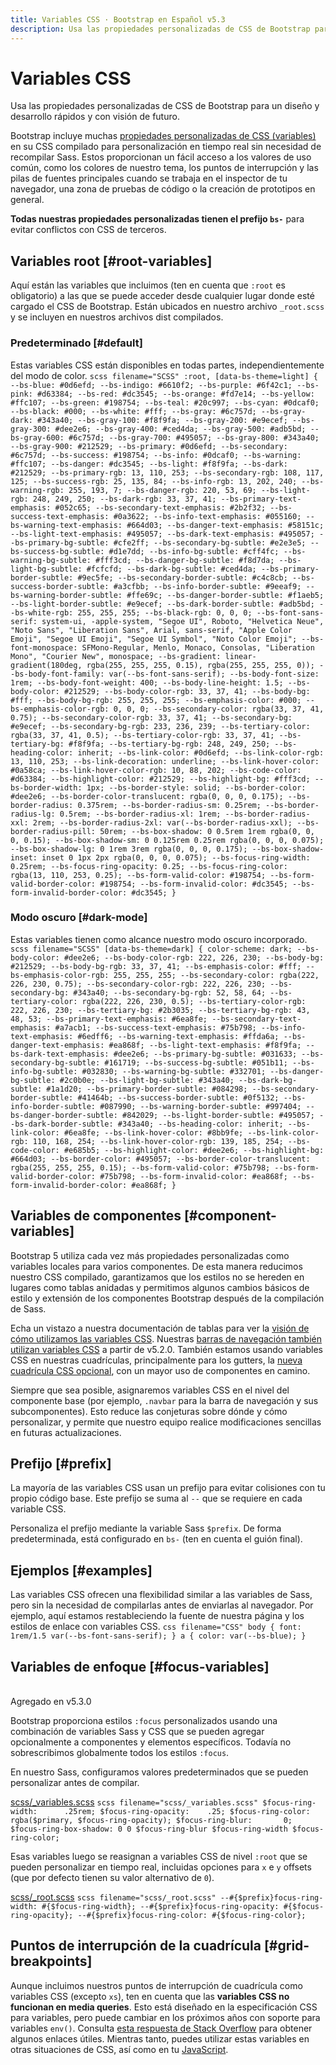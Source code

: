 ```yaml
---
title: Variables CSS · Bootstrap en Español v5.3
description: Usa las propiedades personalizadas de CSS de Bootstrap para un diseño y desarrollo rápidos y con visión de futuro.
---
```


# Variables CSS

Usa las propiedades personalizadas de CSS de Bootstrap para un diseño y desarrollo rápidos y con visión de futuro.

<MainBanner />

Bootstrap incluye muchas [propiedades personalizadas de CSS (variables)](https://developer.mozilla.org/en-US/docs/Web/CSS/Using_CSS_custom_properties) en su CSS compilado para personalización en tiempo real sin necesidad de recompilar Sass. Estos proporcionan un fácil acceso a los valores de uso común, como los colores de nuestro tema, los puntos de interrupción y las pilas de fuentes principales cuando se trabaja en el inspector de tu navegador, una zona de pruebas de código o la creación de prototipos en general.

**Todas nuestras propiedades personalizadas tienen el prefijo `bs-`** para evitar conflictos con CSS de terceros.

Variables root [#root-variables]
---------------------------------

Aquí están las variables que incluimos (ten en cuenta que `:root` es obligatorio) a las que se puede acceder desde cualquier lugar donde esté cargado el CSS de Bootstrap. Están ubicados en nuestro archivo `_root.scss` y se incluyen en nuestros archivos dist compilados.

### Predeterminado [#default]

Estas variables CSS están disponibles en todas partes, independientemente del modo de color.
    ```scss filename="SCSS"
    :root,
    [data-bs-theme=light] {
      --bs-blue: #0d6efd;
      --bs-indigo: #6610f2;
      --bs-purple: #6f42c1;
      --bs-pink: #d63384;
      --bs-red: #dc3545;
      --bs-orange: #fd7e14;
      --bs-yellow: #ffc107;
      --bs-green: #198754;
      --bs-teal: #20c997;
      --bs-cyan: #0dcaf0;
      --bs-black: #000;
      --bs-white: #fff;
      --bs-gray: #6c757d;
      --bs-gray-dark: #343a40;
      --bs-gray-100: #f8f9fa;
      --bs-gray-200: #e9ecef;
      --bs-gray-300: #dee2e6;
      --bs-gray-400: #ced4da;
      --bs-gray-500: #adb5bd;
      --bs-gray-600: #6c757d;
      --bs-gray-700: #495057;
      --bs-gray-800: #343a40;
      --bs-gray-900: #212529;
      --bs-primary: #0d6efd;
      --bs-secondary: #6c757d;
      --bs-success: #198754;
      --bs-info: #0dcaf0;
      --bs-warning: #ffc107;
      --bs-danger: #dc3545;
      --bs-light: #f8f9fa;
      --bs-dark: #212529;
      --bs-primary-rgb: 13, 110, 253;
      --bs-secondary-rgb: 108, 117, 125;
      --bs-success-rgb: 25, 135, 84;
      --bs-info-rgb: 13, 202, 240;
      --bs-warning-rgb: 255, 193, 7;
      --bs-danger-rgb: 220, 53, 69;
      --bs-light-rgb: 248, 249, 250;
      --bs-dark-rgb: 33, 37, 41;
      --bs-primary-text-emphasis: #052c65;
      --bs-secondary-text-emphasis: #2b2f32;
      --bs-success-text-emphasis: #0a3622;
      --bs-info-text-emphasis: #055160;
      --bs-warning-text-emphasis: #664d03;
      --bs-danger-text-emphasis: #58151c;
      --bs-light-text-emphasis: #495057;
      --bs-dark-text-emphasis: #495057;
      --bs-primary-bg-subtle: #cfe2ff;
      --bs-secondary-bg-subtle: #e2e3e5;
      --bs-success-bg-subtle: #d1e7dd;
      --bs-info-bg-subtle: #cff4fc;
      --bs-warning-bg-subtle: #fff3cd;
      --bs-danger-bg-subtle: #f8d7da;
      --bs-light-bg-subtle: #fcfcfd;
      --bs-dark-bg-subtle: #ced4da;
      --bs-primary-border-subtle: #9ec5fe;
      --bs-secondary-border-subtle: #c4c8cb;
      --bs-success-border-subtle: #a3cfbb;
      --bs-info-border-subtle: #9eeaf9;
      --bs-warning-border-subtle: #ffe69c;
      --bs-danger-border-subtle: #f1aeb5;
      --bs-light-border-subtle: #e9ecef;
      --bs-dark-border-subtle: #adb5bd;
      --bs-white-rgb: 255, 255, 255;
      --bs-black-rgb: 0, 0, 0;
      --bs-font-sans-serif: system-ui, -apple-system, "Segoe UI", Roboto, "Helvetica Neue", "Noto Sans", "Liberation Sans", Arial, sans-serif, "Apple Color Emoji", "Segoe UI Emoji", "Segoe UI Symbol", "Noto Color Emoji";
      --bs-font-monospace: SFMono-Regular, Menlo, Monaco, Consolas, "Liberation Mono", "Courier New", monospace;
      --bs-gradient: linear-gradient(180deg, rgba(255, 255, 255, 0.15), rgba(255, 255, 255, 0));
      --bs-body-font-family: var(--bs-font-sans-serif);
      --bs-body-font-size: 1rem;
      --bs-body-font-weight: 400;
      --bs-body-line-height: 1.5;
      --bs-body-color: #212529;
      --bs-body-color-rgb: 33, 37, 41;
      --bs-body-bg: #fff;
      --bs-body-bg-rgb: 255, 255, 255;
      --bs-emphasis-color: #000;
      --bs-emphasis-color-rgb: 0, 0, 0;
      --bs-secondary-color: rgba(33, 37, 41, 0.75);
      --bs-secondary-color-rgb: 33, 37, 41;
      --bs-secondary-bg: #e9ecef;
      --bs-secondary-bg-rgb: 233, 236, 239;
      --bs-tertiary-color: rgba(33, 37, 41, 0.5);
      --bs-tertiary-color-rgb: 33, 37, 41;
      --bs-tertiary-bg: #f8f9fa;
      --bs-tertiary-bg-rgb: 248, 249, 250;
      --bs-heading-color: inherit;
      --bs-link-color: #0d6efd;
      --bs-link-color-rgb: 13, 110, 253;
      --bs-link-decoration: underline;
      --bs-link-hover-color: #0a58ca;
      --bs-link-hover-color-rgb: 10, 88, 202;
      --bs-code-color: #d63384;
      --bs-highlight-color: #212529;
      --bs-highlight-bg: #fff3cd;
      --bs-border-width: 1px;
      --bs-border-style: solid;
      --bs-border-color: #dee2e6;
      --bs-border-color-translucent: rgba(0, 0, 0, 0.175);
      --bs-border-radius: 0.375rem;
      --bs-border-radius-sm: 0.25rem;
      --bs-border-radius-lg: 0.5rem;
      --bs-border-radius-xl: 1rem;
      --bs-border-radius-xxl: 2rem;
      --bs-border-radius-2xl: var(--bs-border-radius-xxl);
      --bs-border-radius-pill: 50rem;
      --bs-box-shadow: 0 0.5rem 1rem rgba(0, 0, 0, 0.15);
      --bs-box-shadow-sm: 0 0.125rem 0.25rem rgba(0, 0, 0, 0.075);
      --bs-box-shadow-lg: 0 1rem 3rem rgba(0, 0, 0, 0.175);
      --bs-box-shadow-inset: inset 0 1px 2px rgba(0, 0, 0, 0.075);
      --bs-focus-ring-width: 0.25rem;
      --bs-focus-ring-opacity: 0.25;
      --bs-focus-ring-color: rgba(13, 110, 253, 0.25);
      --bs-form-valid-color: #198754;
      --bs-form-valid-border-color: #198754;
      --bs-form-invalid-color: #dc3545;
      --bs-form-invalid-border-color: #dc3545;
    }
    ```

### Modo oscuro [#dark-mode]

Estas variables tienen como alcance nuestro modo oscuro incorporado.
    ```scss filename="SCSS"
    [data-bs-theme=dark] {
      color-scheme: dark;
      --bs-body-color: #dee2e6;
      --bs-body-color-rgb: 222, 226, 230;
      --bs-body-bg: #212529;
      --bs-body-bg-rgb: 33, 37, 41;
      --bs-emphasis-color: #fff;
      --bs-emphasis-color-rgb: 255, 255, 255;
      --bs-secondary-color: rgba(222, 226, 230, 0.75);
      --bs-secondary-color-rgb: 222, 226, 230;
      --bs-secondary-bg: #343a40;
      --bs-secondary-bg-rgb: 52, 58, 64;
      --bs-tertiary-color: rgba(222, 226, 230, 0.5);
      --bs-tertiary-color-rgb: 222, 226, 230;
      --bs-tertiary-bg: #2b3035;
      --bs-tertiary-bg-rgb: 43, 48, 53;
      --bs-primary-text-emphasis: #6ea8fe;
      --bs-secondary-text-emphasis: #a7acb1;
      --bs-success-text-emphasis: #75b798;
      --bs-info-text-emphasis: #6edff6;
      --bs-warning-text-emphasis: #ffda6a;
      --bs-danger-text-emphasis: #ea868f;
      --bs-light-text-emphasis: #f8f9fa;
      --bs-dark-text-emphasis: #dee2e6;
      --bs-primary-bg-subtle: #031633;
      --bs-secondary-bg-subtle: #161719;
      --bs-success-bg-subtle: #051b11;
      --bs-info-bg-subtle: #032830;
      --bs-warning-bg-subtle: #332701;
      --bs-danger-bg-subtle: #2c0b0e;
      --bs-light-bg-subtle: #343a40;
      --bs-dark-bg-subtle: #1a1d20;
      --bs-primary-border-subtle: #084298;
      --bs-secondary-border-subtle: #41464b;
      --bs-success-border-subtle: #0f5132;
      --bs-info-border-subtle: #087990;
      --bs-warning-border-subtle: #997404;
      --bs-danger-border-subtle: #842029;
      --bs-light-border-subtle: #495057;
      --bs-dark-border-subtle: #343a40;
      --bs-heading-color: inherit;
      --bs-link-color: #6ea8fe;
      --bs-link-hover-color: #8bb9fe;
      --bs-link-color-rgb: 110, 168, 254;
      --bs-link-hover-color-rgb: 139, 185, 254;
      --bs-code-color: #e685b5;
      --bs-highlight-color: #dee2e6;
      --bs-highlight-bg: #664d03;
      --bs-border-color: #495057;
      --bs-border-color-translucent: rgba(255, 255, 255, 0.15);
      --bs-form-valid-color: #75b798;
      --bs-form-valid-border-color: #75b798;
      --bs-form-invalid-color: #ea868f;
      --bs-form-invalid-border-color: #ea868f;
    }
    ```

Variables de componentes [#component-variables]
------------------------------------------------

Bootstrap 5 utiliza cada vez más propiedades personalizadas como variables locales para varios componentes. De esta manera reducimos nuestro CSS compilado, garantizamos que los estilos no se hereden en lugares como tablas anidadas y permitimos algunos cambios básicos de estilo y extensión de los componentes Bootstrap después de la compilación de Sass.

Echa un vistazo a nuestra documentación de tablas para ver la [visión de cómo utilizamos las variables CSS](/bootstrap/5.3/content/tables/#how-do-the-variants-and-accented-tables-work). Nuestras [barras de navegación también utilizan variables CSS](/bootstrap/5.3/components/navbar/#css) a partir de v5.2.0. También estamos usando variables CSS en nuestras cuadrículas, principalmente para los gutters, la [nueva cuadrícula CSS opcional](/bootstrap/5.3/layout/css-grid/), con un mayor uso de componentes en camino.

Siempre que sea posible, asignaremos variables CSS en el nivel del componente base (por ejemplo, `.navbar` para la barra de navegación y sus subcomponentes). Esto reduce las conjeturas sobre dónde y cómo personalizar, y permite que nuestro equipo realice modificaciones sencillas en futuras actualizaciones.

Prefijo [#prefix]
------------------

La mayoría de las variables CSS usan un prefijo para evitar colisiones con tu propio código base. Este prefijo se suma al `--` que se requiere en cada variable CSS.

Personaliza el prefijo mediante la variable Sass `$prefix`. De forma predeterminada, está configurado en `bs-` (ten en cuenta el guión final).

Ejemplos [#examples]
---------------------

Las variables CSS ofrecen una flexibilidad similar a las variables de Sass, pero sin la necesidad de compilarlas antes de enviarlas al navegador. Por ejemplo, aquí estamos restableciendo la fuente de nuestra página y los estilos de enlace con variables CSS.
    ```css filename="CSS"
    body {
      font: 1rem/1.5 var(--bs-font-sans-serif);
    }
    a {
      color: var(--bs-blue);
    }
    ```

Variables de enfoque [#focus-variables]
----------------------------------------
<br/>
<span className="py-1 px-3 text-green-700 border border-green-700 rounded-md">Agregado en v5.3.0</span>

Bootstrap proporciona estilos `:focus` personalizados usando una combinación de variables Sass y CSS que se pueden agregar opcionalmente a componentes y elementos específicos. Todavía no sobrescribimos globalmente todos los estilos `:focus`.

En nuestro Sass, configuramos valores predeterminados que se pueden personalizar antes de compilar.

[scss/_variables.scss](https://github.com/twbs/bootstrap/blob/v5.3.2/scss/_variables.scss)
    ```scss filename="scss/_variables.scss"
    $focus-ring-width:      .25rem;
    $focus-ring-opacity:    .25;
    $focus-ring-color:      rgba($primary, $focus-ring-opacity);
    $focus-ring-blur:       0;
    $focus-ring-box-shadow: 0 0 $focus-ring-blur $focus-ring-width $focus-ring-color;
    ```

Esas variables luego se reasignan a variables CSS de nivel `:root` que se pueden personalizar en tiempo real, incluidas opciones para `x` e `y` offsets (que por defecto tienen su valor alternativo de `0`).

[scss/_root.scss](https://github.com/twbs/bootstrap/blob/v5.3.2/scss/_root.scss)
    ```scss filename="scss/_root.scss"
    --#{$prefix}focus-ring-width: #{$focus-ring-width};
    --#{$prefix}focus-ring-opacity: #{$focus-ring-opacity};
    --#{$prefix}focus-ring-color: #{$focus-ring-color};
    ```

Puntos de interrupción de la cuadrícula [#grid-breakpoints]
------------------------------------------------------------

Aunque incluimos nuestros puntos de interrupción de cuadrícula como variables CSS (excepto `xs`), ten en cuenta que las **variables CSS no funcionan en media queries**. Esto está diseñado en la especificación CSS para variables, pero puede cambiar en los próximos años con soporte para variables `env()`. Consulta [esta respuesta de Stack Overflow](https://stackoverflow.com/a/47212942) para obtener algunos enlaces útiles. Mientras tanto, puedes utilizar estas variables en otras situaciones de CSS, así como en tu [JavaScript](https://esdocu.dev/javascript).
